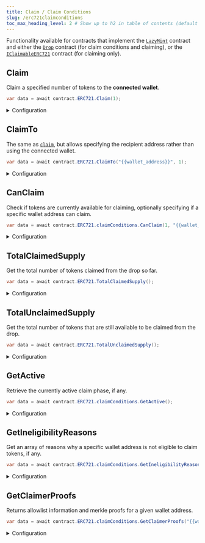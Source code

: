---
title: Claim / Claim Conditions
slug: /erc721claimconditions
toc_max_heading_level: 2 # Show up to h2 in table of contents (default is up to h3)
---

Functionality available for contracts that implement the
[`LazyMint`](/contracts/LazyMint) contract and either the
[`Drop`](/contracts/Drop) contract (for claim conditions and claiming), or the
[`IClaimableERC721`](/contracts/IClaimableERC721) contract (for claiming only).

## Claim

Claim a specified number of tokens to the **connected wallet**.

```csharp
var data = await contract.ERC721.Claim(1);
```

<details>
    <summary>Configuration</summary>
    <div>

#### quantity (required)

The number of tokens to claim.

Must be an `int`.

</div>
</details>

## ClaimTo

The same as [`claim`](#claim), but allows specifying the recipient
address rather than using the connected wallet.

```csharp
var data = await contract.ERC721.ClaimTo("{{wallet_address}}", 1);
```

<details>
    <summary>Configuration</summary>
    <div>

#### recipient (required)

The wallet address to receive the claimed tokens.

Must be a `string`.

#### quantity (required)

The number of tokens to claim.

Must be an `int`.

</div>
</details>

## CanClaim

Check if tokens are currently available for claiming, optionally specifying if a specific wallet
address can claim.

```csharp
var data = await contract.ERC721.claimConditions.CanClaim(1, "{{wallet_address}}");
```

<details>
    <summary>Configuration</summary>
    <div>

#### quantity (required)

The amount of tokens to claim.

This checks to see if the specified amount of tokens are available for claiming. i.e.:

- There is sufficient quantity available for claiming.
- This amount of tokens can be claimed in a single transaction.

Must be an `int`.

#### addressToCheck (optional)

The wallet address to check if it can claim tokens.

This considers all aspects of the active claim phase, including allowlists, previous claims, etc.

Must be a `string`.

### Return Value

Returns a `bool` indicating if the specified amount of tokens can be claimed or not.

```csharp
bool
```

</div>
</details>

## TotalClaimedSupply

Get the total number of tokens claimed from the drop so far.

```csharp
var data = await contract.ERC721.TotalClaimedSupply();
```

<details>
    <summary>Configuration</summary>
    <div>

### Return Value

Returns an `int` representing the total number of tokens claimed from the drop so far.

```csharp
int
```

</div>
</details>

## TotalUnclaimedSupply

Get the total number of tokens that are still available to be claimed from the drop.

```csharp
var data = await contract.ERC721.TotalUnclaimedSupply();
```

<details>
    <summary>Configuration</summary>
    <div>

### Return Value

Returns an `int` representing the total number of tokens that are still available to be claimed from the drop.

```csharp
int
```

</div>
</details>

## GetActive

Retrieve the currently active claim phase, if any.

```csharp
var data = await contract.ERC721.claimConditions.GetActive();
```

<details>
    <summary>Configuration</summary>
    <div>

### Return Value

If a claim condition is active, returns a `ClaimConditions` struct containing the following properties:

```csharp
{
    string availableSupply;
    string currentMintSupply;
    CurrencyValue currencyMetadata;
    string currencyAddress;
    string maxClaimableSupply;
    string maxClaimablePerWallet;
    string waitInSeconds;
}
```

</div>
</details>

## GetIneligibilityReasons

Get an array of reasons why a specific wallet address is not eligible to claim tokens, if any.

```csharp
var data = await contract.ERC721.claimConditions.GetIneligibilityReasons(1, "{{wallet_address}}");
```

<details>
    <summary>Configuration</summary>
    <div>

#### quantity (required)

The amount of tokens to check if the wallet address can claim.

Must be an `int`.

#### addressToCheck (optional)

The wallet address to check if it can claim tokens.

Must be a `string`.

### Return Value

Returns an array of `ClaimEligibility` strings, which may be empty.

If the user _is_ eligible to claim tokens, the method will return an empty array.

```csharp
string[];

// Examples:
{
  NotEnoughSupply = "There is not enough supply to claim.",
  AddressNotAllowed = "This address is not on the allowlist.",
  WaitBeforeNextClaimTransaction = "Not enough time since last claim transaction. Please wait.",
  AlreadyClaimed = "You have already claimed the token.",
  NotEnoughTokens = "There are not enough tokens in the wallet to pay for the claim.",
  NoActiveClaimPhase = "There is no active claim phase at the moment. Please check back in later.",
  NoClaimConditionSet = "There is no claim condition set.",
  NoWallet = "No wallet connected.",
  Unknown = "No claim conditions found.",
}
```

</div>
</details>

## GetClaimerProofs

Returns allowlist information and merkle proofs for a given wallet address.

```csharp
var data = await contract.ERC721.claimConditions.GetClaimerProofs("{{wallet_address}}");
```

<details>
    <summary>Configuration</summary>
    <div>

#### walletAddress (required)

The wallet address to get the merkle proofs for.

Must be a `string`.

### Return Value

```csharp
bool;
```

</div>
</details>
